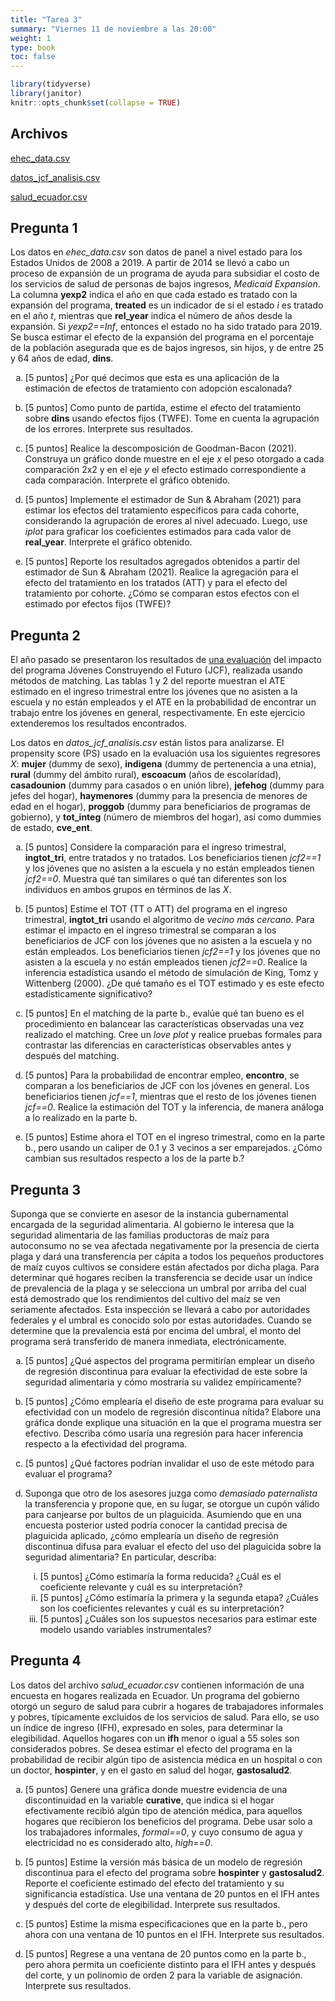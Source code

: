 ```yaml
---
title: "Tarea 3"
summary: "Viernes 11 de noviembre a las 20:00"
weight: 1
type: book
toc: false
---
```


```r
library(tidyverse)
library(janitor)
knitr::opts_chunk$set(collapse = TRUE)
```

## Archivos

[ehec_data.csv](/tareas/tarea_3/ehec_data.csv)

[datos_jcf_analisis.csv](/tareas/tarea_3/datos_jcf_analisis.csv)

[salud_ecuador.csv](/tareas/tarea_3/salud_ecuador.csv)


## Pregunta 1

Los datos en *ehec_data.csv* son datos de panel a nivel estado para los Estados Unidos de 2008 a 2019. A partir de 2014 se llevó a cabo un proceso de expansión de un programa de ayuda para subsidiar el costo de los servicios de salud de personas de bajos ingresos, *Medicaid Expansion*. La columna **yexp2** indica el año en que cada estado es tratado con la expansión del programa, **treated** es un indicador de si el estado $i$ es tratado en el año $t$, mientras que **rel_year** indica el número de años desde la expansión. Si *yexp2==Inf*, entonces el estado no ha sido tratado para 2019. Se busca estimar el efecto de la expansión del programa en el porcentaje de la población asegurada que es de bajos ingresos, sin hijos, y de entre 25 y 64 años de edad, **dins**.

a. [5 puntos] ¿Por qué decimos que esta es una aplicación de la estimación de efectos de tratamiento con adopción escalonada?

a. [5 puntos] Como punto de partida, estime el efecto del tratamiento sobre **dins** usando efectos fijos (TWFE). Tome en cuenta la agrupación de los errores. Interprete sus resultados.

a. [5 puntos] Realice la descomposición de Goodman-Bacon (2021). Construya un gráfico donde muestre en el eje $x$ el peso otorgado a cada comparación 2x2 y en el eje $y$ el efecto estimado correspondiente a cada comparación. Interprete el gráfico obtenido.

a. [5 puntos] Implemente el estimador de Sun & Abraham (2021) para estimar los efectos del tratamiento específicos para cada cohorte, considerando la agrupación de erores al nivel adecuado. Luego, use *iplot* para graficar los coeficientes estimados para cada valor de **real_year**. Interprete el gráfico obtenido.

a. [5 puntos] Reporte los resultados agregados obtenidos a partir del estimador de Sun & Abraham (2021). Realice la agregación para el efecto del tratamiento en los tratados (ATT) y para el efecto del tratamiento por cohorte. ¿Cómo se comparan estos efectos con el estimado por efectos fijos (TWFE)?


## Pregunta 2

El año pasado se presentaron los resultados de [una evaluación](https://www.gob.mx/cms/uploads/attachment/file/669952/Estudio_EL_EFECTO_DEL_PROGRAMA_JCF_DURANTE_LA_PANDEMIA.pdf) del impacto del programa Jóvenes Construyendo el Futuro (JCF), realizada usando métodos de matching. Las tablas 1 y 2 del reporte muestran el ATE estimado en el ingreso trimestral entre los jóvenes que no asisten a la escuela y no están empleados y el ATE en la probabilidad de encontrar un trabajo entre los jóvenes en general, respectivamente. En este ejercicio extenderemos los resultados encontrados.

Los datos en *datos_jcf_analisis.csv* están listos para analizarse. El propensity score (PS) usado en la evaluación usa los siguientes regresores $X$: **mujer** (dummy de sexo), **indigena** (dummy de pertenencia a una etnia), **rural** (dummy del ámbito rural), **escoacum** (años de escolaridad), **casadounion** (dummy para casados o en unión libre), **jefehog** (dummy para jefes del hogar), **haymenores** (dummy para la presencia de menores de edad en el hogar), **proggob** (dummy para beneficiarios de programas de gobierno), y **tot_integ** (número de miembros del hogar), así como dummies de estado, **cve_ent**.

a. [5 puntos] Considere la comparación para el ingreso trimestral, **ingtot_tri**, entre tratados y no tratados. Los beneficiarios tienen *jcf2==1* y los jóvenes que no asisten a la escuela y no están empleados tienen *jcf2==0*. Muestra qué tan similares o qué tan diferentes son los individuos en ambos grupos en términos de las $X$.

a. [5 puntos] Estime el TOT (TT o ATT) del programa en el ingreso trimestral, **ingtot_tri** usando el algoritmo de *vecino más cercano*. Para estimar el impacto en el ingreso trimestral se comparan a los beneficiarios de JCF con los jóvenes que no asisten a la escuela y no están empleados. Los beneficiarios tienen *jcf2==1* y los jóvenes que no asisten a la escuela y no están empleados tienen *jcf2==0*. Realice la inferencia estadística usando el método de simulación de King, Tomz y Wittenberg (2000). ¿De qué tamaño es el TOT estimado y es este efecto estadísticamente significativo?

a. [5 puntos] En el matching de la parte b., evalúe qué tan bueno es el procedimiento en balancear las características observadas una vez realizado el matching. Cree un *love plot* y realice pruebas formales para contrastar las diferencias en características observables antes y después del matching.

a. [5 puntos] Para la probabilidad de encontrar empleo, **encontro**, se comparan a los beneficiarios de JCF con los jóvenes en general. Los beneficiarios tienen *jcf==1*, mientras que el resto de los jóvenes tienen *jcf==0*. Realice la estimación del TOT y la inferencia, de manera análoga a lo realizado en la parte b.

a. [5 puntos] Estime ahora el TOT en el ingreso trimestral, como en la parte b., pero usando un caliper de 0.1 y 3 vecinos a ser emparejados. ¿Cómo cambian sus resultados respecto a los de la parte b.?


## Pregunta 3

Suponga que se convierte en asesor de la instancia gubernamental encargada de la seguridad alimentaria. Al gobierno le interesa que la seguridad alimentaria de las familias productoras de maíz para autoconsumo no se vea afectada negativamente por la presencia de cierta plaga y dará una transferencia per cápita a todos los pequeños productores de maíz cuyos cultivos se considere están afectados por dicha plaga. Para determinar qué hogares reciben la transferencia se decide usar un índice de prevalencia de la plaga y se selecciona un umbral por arriba del cual está demostrado que los rendimientos del cultivo del maíz se ven seriamente afectados. Esta inspección se llevará a cabo por autoridades federales y el umbral es conocido solo por estas autoridades. Cuando se determine que la prevalencia está por encima del umbral, el monto del programa será transferido de manera inmediata, electrónicamente.

a. [5 puntos] ¿Qué aspectos del programa permitirían emplear un diseño de regresión discontinua para evaluar la efectividad de este sobre la seguridad alimentaria y cómo mostraría su validez empíricamente?

a. [5 puntos] ¿Cómo emplearía el diseño de este programa para evaluar su efectividad con un modelo de regresión discontinua nítida? Elabore una gráfica donde explique una situación en la que el programa muestra ser efectivo. Describa cómo usaría una regresión para hacer inferencia respecto a la efectividad del programa.

a. [5 puntos] ¿Qué factores podrían invalidar el uso de este método para evaluar el programa?

a. Suponga que otro de los asesores juzga como *demasiado paternalista* la transferencia y propone que, en su lugar, se otorgue un cupón válido para canjearse por bultos de un plaguicida. Asumiendo que en una encuesta posterior usted podría conocer la cantidad precisa de plaguicida aplicado, ¿cómo emplearía un diseño de regresión discontinua difusa para evaluar el efecto del uso del plaguicida sobre la seguridad alimentaria? En particular, describa:
    i. [5 puntos] ¿Cómo estimaría la forma reducida? ¿Cuál es el coeficiente relevante y cuál es su interpretación?
    i. [5 puntos] ¿Cómo estimaría la primera y la segunda etapa? ¿Cuáles son los coeficientes relevantes y cuál es su interpretación? 
    i. [5 puntos] ¿Cuáles son los supuestos necesarios para estimar este modelo usando variables instrumentales?

## Pregunta 4

Los datos del archivo *salud_ecuador.csv* contienen información de una encuesta en hogares realizada en Ecuador. Un programa del gobierno otorgó un seguro de salud para cubrir a hogares de trabajadores informales y pobres, típicamente excluidos de los servicios de salud. Para ello, se uso un índice de ingreso (IFH), expresado en soles, para determinar la elegibilidad. Aquellos hogares con un **ifh** menor o igual a 55 soles son considerados pobres. Se desea estimar el efecto del programa en la probabilidad de recibir algún tipo de asistencia médica en un hospital o con un doctor, **hospinter**, y en el gasto en salud del hogar, **gastosalud2**.

a. [5 puntos] Genere una gráfica donde muestre evidencia de una discontinuidad en la variable **curative**, que indica si el hogar efectivamente recibió algún tipo de atención médica, para aquellos hogares que recibieron los beneficios del programa. Debe usar solo a los trabajadores informales, *formal==0*, y cuyo consumo de agua y electricidad no es considerado alto, *high==0*.

a. [5 puntos] Estime la versión más básica de un modelo de regresión discontinua para el efecto del programa sobre **hospinter** y **gastosalud2**. Reporte el coeficiente estimado del efecto del tratamiento y su significancia estadística. Use una ventana de 20 puntos en el IFH antes y después del corte de elegibilidad. Interprete sus resultados.

a. [5 puntos] Estime la misma especificaciones que en la parte b., pero ahora con una ventana de 10 puntos en el IFH. Interprete sus resultados.

a. [5 puntos] Regrese a una ventana de 20 puntos como en la parte b., pero ahora permita un coeficiente distinto para el IFH antes y después del corte, y un polinomio de orden 2 para la variable de asignación. Interprete sus resultados.